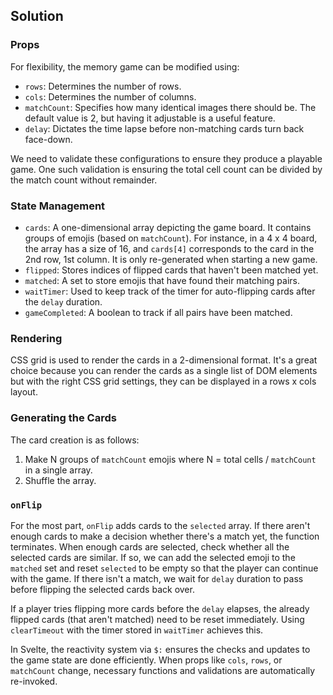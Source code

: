 
## Solution

### Props

For flexibility, the memory game can be modified using:

- `rows`: Determines the number of rows.
- `cols`: Determines the number of columns.
- `matchCount`: Specifies how many identical images there should be. The default value is 2, but having it adjustable is a useful feature.
- `delay`: Dictates the time lapse before non-matching cards turn back face-down.

We need to validate these configurations to ensure they produce a playable game. One such validation is ensuring the total cell count can be divided by the match count without remainder.

### State Management

- `cards`: A one-dimensional array depicting the game board. It contains groups of emojis (based on `matchCount`). For instance, in a 4 x 4 board, the array has a size of 16, and `cards[4]` corresponds to the card in the 2nd row, 1st column. It is only re-generated when starting a new game.
- `flipped`: Stores indices of flipped cards that haven't been matched yet.
- `matched`: A set to store emojis that have found their matching pairs.
- `waitTimer`: Used to keep track of the timer for auto-flipping cards after the `delay` duration.
- `gameCompleted`: A boolean to track if all pairs have been matched.

### Rendering

CSS grid is used to render the cards in a 2-dimensional format. It's a great choice because you can render the cards as a single list of DOM elements but with the right CSS grid settings, they can be displayed in a rows x cols layout.

### Generating the Cards

The card creation is as follows:

1. Make N groups of `matchCount` emojis where N = total cells / `matchCount` in a single array.
1. Shuffle the array.

### `onFlip`

For the most part, `onFlip` adds cards to the `selected` array. If there aren't enough cards to make a decision whether there's a match yet, the function terminates. When enough cards are selected, check whether all the selected cards are similar. If so, we can add the selected emoji to the `matched` set and reset `selected` to be empty so that the player can continue with the game. If there isn't a match, we wait for `delay` duration to pass before flipping the selected cards back over. 

If a player tries flipping more cards before the `delay` elapses, the already flipped cards (that aren't matched) need to be reset immediately. Using `clearTimeout` with the timer stored in `waitTimer` achieves this.

In Svelte, the reactivity system via `$:` ensures the checks and updates to the game state are done efficiently. When props like `cols`, `rows`, or `matchCount` change, necessary functions and validations are automatically re-invoked.

<TestCases />
